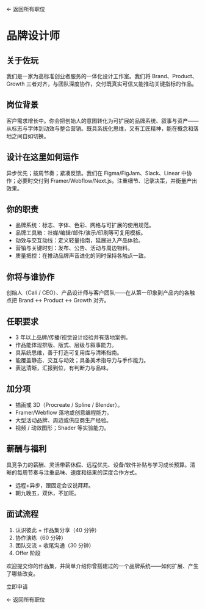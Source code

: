 

<p className='mt-6'>
  <Link href='/careers' className='text-stone-600 dark:text-stone-300 underline underline-offset-4'>← 返回所有职位</Link>
</p>

<OpenRolesHeader label='岗位 — 品牌设计师' showsCount={false} />

# 品牌设计师

## 关于佐玩

我们是一家为高标准创业者服务的一体化设计工作室。我们将 Brand、Product、Growth 三者对齐，与团队深度协作，交付既真实可信又能推动关键指标的作品。

## 岗位背景

客户需求增长中。你会把创始人的意图转化为可扩展的品牌系统、叙事与资产——从标志与字体到动效与整合营销。既具系统化思维，又有工匠精神，能在概念和落地之间自如切换。

## 设计在这里如何运作

异步优先；按周节奏；紧凑反馈。我们在 Figma/FigJam、Slack、Linear 中协作；必要时交付到 Framer/Webflow/Next.js。注重细节、记录决策，并衡量产出效果。

## 你的职责

* 品牌系统：标志、字体、色彩、网格与可扩展的使用规范。
* 品牌工具箱：社媒/编辑/邮件/演示/印刷等可复用模板。
* 动效与交互动线：定义轻量指南，延展进入产品体验。
* 营销与关键时刻：发布、公告、活动与周边物料。
* 质量把控：在推动品牌声音进化的同时保持各触点一致。

## 你将与谁协作

创始人（Cali / CEO）、产品设计师与客户团队——在从第一印象到产品内的各触点把 Brand ↔ Product ↔ Growth 对齐。

## 任职要求

* 3 年以上品牌/传播/视觉设计经验并有落地案例。
* 作品能体现排版、版式、层级与叙事能力。
* 具系统思维，善于打造可复用库与清晰指南。
* 能覆盖静态、交互与动效；具备美术指导力与手作能力。
* 表达清晰，汇报到位，有判断力与品味。

## 加分项

* 插画或 3D（Procreate / Spline / Blender）。
* Framer/Webflow 落地或创意编程能力。
* 大型活动品牌、周边或供应商生产经验。
* 视频 / 动效图形；Shader 等实验能力。

## 薪酬与福利

具竞争力的薪酬、灵活带薪休假、远程优先、设备/软件补贴与学习成长预算。清晰的每周节奏与注重品味、速度和结果的深度合作方式。

* 远程+异步，跟固定会议说拜拜。
* 朝九晚五，双休，不加班。

## 面试流程

1) 认识彼此 + 作品集分享（40 分钟）
2) 协作演练（60 分钟）
3) 团队交流 + 收尾沟通（30 分钟）
4) Offer 阶段


欢迎提交你的作品集，并简单介绍你曾搭建过的一个品牌系统——如何扩展、产生了哪些改变。

<div className='not-prose mt-6 mb-8'>
  <WithFrame className='inline-flex'>
    <ButtonLink href='mailto:cv@zolplay.com?subject=%E5%93%81%E7%89%8C%E8%AE%BE%E8%AE%A1%E5%B8%88' size='lg'>立即申请</ButtonLink>
  </WithFrame>
</div>

<p className='mt-6'>
  <Link href='/careers' className='text-stone-600 dark:text-stone-300 underline underline-offset-4'>← 返回所有职位</Link>
</p>
